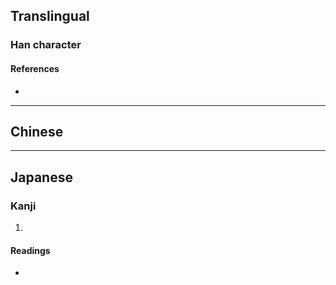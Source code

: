 {{character info}}
==Translingual==

===Han character===
{{Han char|rn=10|rad=儿|as=05|sn=7|four=|canj=MYMU|ids=⿸𠂆𠑷}}

====References====
* {{Han ref|kx=0125.010|dkj=01362|dj=0265.030|hdz=10070.010|uh=514F|ud=20815}}

----

==Chinese==
{{zh-see|長|a}}

----

==Japanese==

===Kanji===
{{ja-kanji|grade=|rs=儿05}}

# {{rfdef|ja|sort=儿05}}

====Readings====
* {{ja-readings|on=ちょう|kun=なが-い, おさ}}